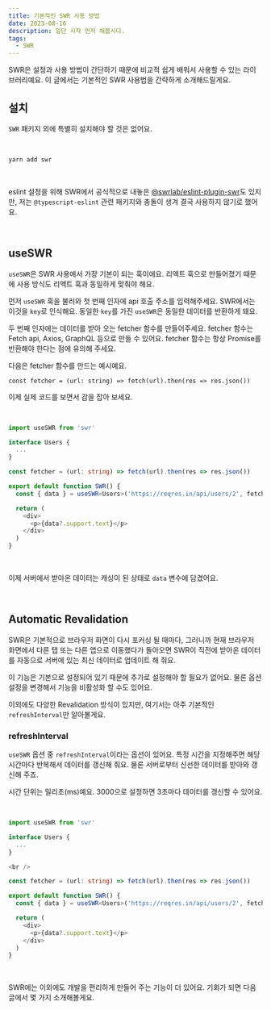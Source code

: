 ```yaml
---
title: 기본적인 SWR 사용 방법
date: 2023-08-16
description: 일단 시작 먼저 해봅시다.
tags:
  - SWR
---
```


SWR은 설정과 사용 방법이 간단하기 때문에 비교적 쉽게 배워서 사용할 수 있는 라이브러리예요. 이 글에서는 기본적인 SWR 사용법을 간략하게 소개해드릴게요.

## 설치

`SWR` 패키지 외에 특별히 설치해야 할 것은 없어요.

<br />

```bash
yarn add swr
```

<br />

eslint 설정을 위해 SWR에서 공식적으로 내놓은 [@swrlab/eslint-plugin-swr](https://www.npmjs.com/package/@swrlab/eslint-plugin-swr)도 있지만, 저는 `@typescript-eslint` 관련 패키지와 충돌이 생겨 결국 사용하지 않기로 했어요.

<br />

## useSWR

`useSWR`은 SWR 사용에서 가장 기본이 되는 훅이에요. 리액트 훅으로 만들어졌기 때문에 사용 방식도 리액트 훅과 동일하게 맞춰야 해요.

먼저 `useSWR` 훅을 불러와 첫 번째 인자에 api 호출 주소를 입력해주세요. SWR에서는 이것을 `key`로 인식해요. 동일한 `key`를 가진 `useSWR`은 동일한 데이터를 반환하게 돼요.

두 번째 인자에는 데이터를 받아 오는 fetcher 함수를 만들어주세요. fetcher 함수는 Fetch api, Axios, GraphQL 등으로 만들 수 있어요. fetcher 함수는 항상 Promise를 반환해야 한다는 점에 유의해 주세요.

다음은 fetcher 함수를 만드는 예시예요.

`const fetcher = (url: string) => fetch(url).then(res => res.json())`

이제 실제 코드를 보면서 감을 잡아 보세요.

<br />

```typescript
import useSWR from 'swr'

interface Users {
  ...
}

const fetcher = (url: string) => fetch(url).then(res => res.json())

export default function SWR() {
  const { data } = useSWR<Users>('https://reqres.in/api/users/2', fetcher)

  return (
    <div>
      <p>{data?.support.text}</p>
    </div>
  )
}
```

<br />

이제 서버에서 받아온 데이터는 캐싱이 된 상태로 `data` 변수에 담겼어요.

<br />

## Automatic Revalidation

SWR은 기본적으로 브라우저 화면이 다시 포커싱 될 때마다, 그러니까 현재 브라우저 화면에서 다른 탭 또는 다른 앱으로 이동했다가 돌아오면 SWR이 직전에 받아온 데이터를 자동으로 서버에 있는 최신 데이터로 업데이트 해 줘요.

이 기능은 기본으로 설정되어 있기 때문에 추가로 설정해야 할 필요가 없어요. 물론 옵션 설정을 변경해서 기능을 비활성화 할 수도 있어요.

이외에도 다양한 Revalidation 방식이 있지만, 여기서는 아주 기본적인 `refreshInterval`만 알아볼게요.

### refreshInterval

`useSWR` 옵션 중 `refreshInterval`이라는 옵션이 있어요. 특정 시간을 지정해주면 해당 시간마다 반복해서 데이터를 갱신해 줘요. 물론 서버로부터 신선한 데이터를 받아와 갱신해 주죠.

시간 단위는 밀리초(ms)예요. 3000으로 설정하면 3초마다 데이터를 갱신할 수 있어요.

<br />

```typescript
import useSWR from 'swr'

interface Users {
  ...
}

<br />

const fetcher = (url: string) => fetch(url).then(res => res.json())

export default function SWR() {
  const { data } = useSWR<Users>('https://reqres.in/api/users/2', fetcher, { refreshInterval: 3000 })

  return (
    <div>
      <p>{data?.support.text}</p>
    </div>
  )
}
```

<br />

SWR에는 이외에도 개발을 편리하게 만들어 주는 기능이 더 있어요. 기회가 되면 다음 글에서 몇 가지 소개해볼게요.
